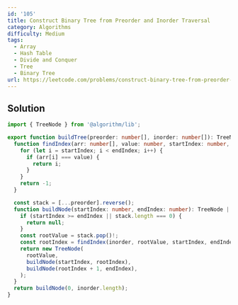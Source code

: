 ```yaml
---
id: '105'
title: Construct Binary Tree from Preorder and Inorder Traversal
category: Algorithms
difficulty: Medium
tags:
  - Array
  - Hash Table
  - Divide and Conquer
  - Tree
  - Binary Tree
url: https://leetcode.com/problems/construct-binary-tree-from-preorder-and-inorder-traversal
---
```


## Solution

```typescript filename="solution.ts" copy
import { TreeNode } from '@algorithm/lib';

export function buildTree(preorder: number[], inorder: number[]): TreeNode | null {
  function findIndex(arr: number[], value: number, startIndex: number, endIndex: number) {
    for (let i = startIndex; i < endIndex; i++) {
      if (arr[i] === value) {
        return i;
      }
    }
    return -1;
  }

  const stack = [...preorder].reverse();
  function buildNode(startIndex: number, endIndex: number): TreeNode | null {
    if (startIndex >= endIndex || stack.length === 0) {
      return null;
    }
    const rootValue = stack.pop()!;
    const rootIndex = findIndex(inorder, rootValue, startIndex, endIndex);
    return new TreeNode(
      rootValue,
      buildNode(startIndex, rootIndex),
      buildNode(rootIndex + 1, endIndex),
    );
  }
  return buildNode(0, inorder.length);
}
```
